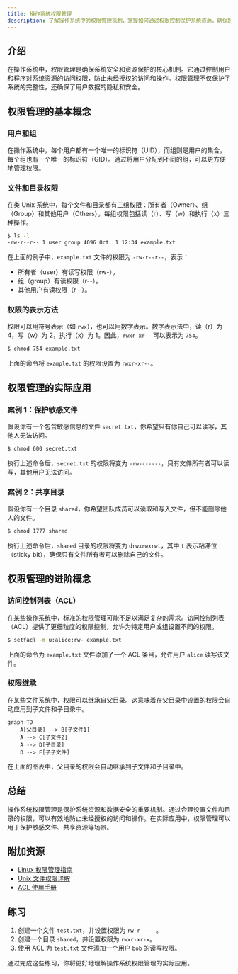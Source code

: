 ```yaml
---
title: 操作系统权限管理
description: 了解操作系统中的权限管理机制，掌握如何通过权限控制保护系统资源，确保数据安全。
---
```


## 介绍

在操作系统中，权限管理是确保系统安全和资源保护的核心机制。它通过控制用户和程序对系统资源的访问权限，防止未经授权的访问和操作。权限管理不仅保护了系统的完整性，还确保了用户数据的隐私和安全。

## 权限管理的基本概念

### 用户和组

在操作系统中，每个用户都有一个唯一的标识符（UID），而组则是用户的集合，每个组也有一个唯一的标识符（GID）。通过将用户分配到不同的组，可以更方便地管理权限。

### 文件和目录权限

在类 Unix 系统中，每个文件和目录都有三组权限：所有者（Owner）、组（Group）和其他用户（Others）。每组权限包括读（r）、写（w）和执行（x）三种操作。

```bash
$ ls -l
-rw-r--r-- 1 user group 4096 Oct  1 12:34 example.txt
```

在上面的例子中，`example.txt` 文件的权限为 `-rw-r--r--`，表示：
- 所有者（user）有读写权限（rw-）。
- 组（group）有读权限（r--）。
- 其他用户有读权限（r--）。

### 权限的表示方法

权限可以用符号表示（如 `rwx`），也可以用数字表示。数字表示法中，读（r）为 4，写（w）为 2，执行（x）为 1。因此，`rwxr-xr--` 可以表示为 `754`。

```bash
$ chmod 754 example.txt
```

上面的命令将 `example.txt` 的权限设置为 `rwxr-xr--`。

## 权限管理的实际应用

### 案例 1：保护敏感文件

假设你有一个包含敏感信息的文件 `secret.txt`，你希望只有你自己可以读写，其他人无法访问。

```bash
$ chmod 600 secret.txt
```

执行上述命令后，`secret.txt` 的权限将变为 `-rw-------`，只有文件所有者可以读写，其他用户无法访问。

### 案例 2：共享目录

假设你有一个目录 `shared`，你希望团队成员可以读取和写入文件，但不能删除他人的文件。

```bash
$ chmod 1777 shared
```

执行上述命令后，`shared` 目录的权限将变为 `drwxrwxrwt`，其中 `t` 表示粘滞位（sticky bit），确保只有文件所有者可以删除自己的文件。

## 权限管理的进阶概念

### 访问控制列表（ACL）

在某些操作系统中，标准的权限管理可能不足以满足复杂的需求。访问控制列表（ACL）提供了更细粒度的权限控制，允许为特定用户或组设置不同的权限。

```bash
$ setfacl -m u:alice:rw- example.txt
```

上面的命令为 `example.txt` 文件添加了一个 ACL 条目，允许用户 `alice` 读写该文件。

### 权限继承

在某些文件系统中，权限可以继承自父目录。这意味着在父目录中设置的权限会自动应用到子文件和子目录中。

```mermaid
graph TD
    A[父目录] --> B[子文件1]
    A --> C[子文件2]
    A --> D[子目录]
    D --> E[子子文件]
```

在上面的图表中，父目录的权限会自动继承到子文件和子目录中。

## 总结

操作系统权限管理是保护系统资源和数据安全的重要机制。通过合理设置文件和目录的权限，可以有效地防止未经授权的访问和操作。在实际应用中，权限管理可以用于保护敏感文件、共享资源等场景。

## 附加资源

- [Linux 权限管理指南](https://example.com/linux-permissions-guide)
- [Unix 文件权限详解](https://example.com/unix-file-permissions)
- [ACL 使用手册](https://example.com/acl-manual)

## 练习

1. 创建一个文件 `test.txt`，并设置权限为 `rw-r-----`。
2. 创建一个目录 `shared`，并设置权限为 `rwxr-xr-x`。
3. 使用 ACL 为 `test.txt` 文件添加一个用户 `bob` 的读写权限。

通过完成这些练习，你将更好地理解操作系统权限管理的实际应用。